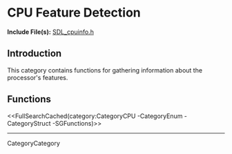 <!-- #master-page:CategoryTemplate -->
<!-- #master-date:Unknown-Date -->
<!-- format wiki -->
<!-- language en -->

= CPU Feature Detection =

'''Include File(s):'''  [http://hg.libsdl.org/SDL/file/default/include/SDL_cpuinfo.h SDL_cpuinfo.h]


== Introduction ==

This category contains functions for gathering information about the processor's features.

<!-- #Remove this line and the ## below to use this markup if it becomes relevant to this category -->
<!-- #== Enumerations == -->
<!-- #<<FullSearchCached(category:CategoryEnum CategoryCPU-SGEnumerations)>> -->

<!-- #== Structures == -->
<!-- #<<FullSearchCached(category:CategoryStruct CategoryCPU -SGStructures)>> -->

== Functions ==
<<FullSearchCached(category:CategoryCPU -CategoryEnum -CategoryStruct -SGFunctions)>>

----
CategoryCategory
